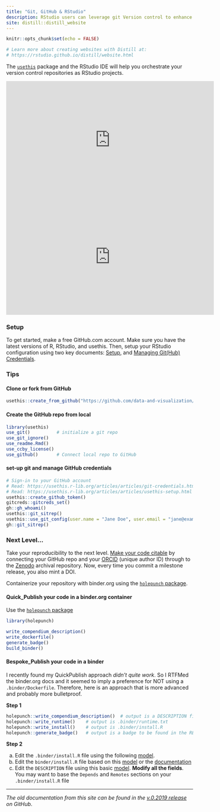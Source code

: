```yaml
---
title: "Git, GitHub & RStudio"
description: RStudio users can leverage git Version control to enhance reproducibility.
site: distill::distill_website
---
```


```r
knitr::opts_chunk$set(echo = FALSE)

# Learn more about creating websites with Distill at:
# https://rstudio.github.io/distill/website.html

```

The [`usethis`](https://usethis.r-lib.org/) package and the RStudio IDE will help you orchestrate your version control repositories as RStudio projects.  

<iframe width="560" height="315" src="https://www.youtube.com/embed/r5_v5f6128M" frameborder="0" allow="accelerometer; autoplay; clipboard-write; encrypted-media; gyroscope; picture-in-picture" allowfullscreen></iframe>

<iframe width="560" height="315" src="https://warpwire.duke.edu/w/t0oFAA/" frameborder="0" scrolling="0" allow="autoplay; encrypted-media; fullscreen;  picture-in-picture;" allowfullscreen></iframe>

### Setup

To get started, make a free GitHub.com account.  Make sure you have the latest versions of R, RStudio, and usethis.  Then, setup your RStudio configuration using two key documents:  [Setup](https://usethis.r-lib.org/articles/articles/usethis-setup.html), and [Managing Git(Hub) Credentials](https://usethis.r-lib.org/articles/articles/git-credentials.html).

### Tips

#### Clone or fork from GitHub

```r
usethis::create_from_github("https://github.com/data-and-visualization/git-tutorial")
```

#### Create the GitHub repo from local

```r
library(usethis)
use_git()          # initialize a git repo
use_git_ignore()
use_readme.Rmd()
use_ccby_license()
use_github()       # Connect local repo to GitHub
```

#### set-up git and manage GitHub credentials

```r
# Sign-in to your GitHub account
# Read: https://usethis.r-lib.org/articles/articles/git-credentials.html
# Read: https://usethis.r-lib.org/articles/articles/usethis-setup.html
usethis::create_github_token()
gitcreds::gitcreds_set()
gh::gh_whoami()
usethis::git_sitrep()
usethis::use_git_config(user.name = "Jane Doe", user.email = "jane@example.com")
gh::git_sitrep()
```

### Next Level...

Take your reproducibility to the next level.  [Make your code citable](https://guides.github.com/activities/citable-code/) by connecting your GitHub repo and your [ORCID](https://orcid.org/register) (unique author ID) through to the [Zenodo](https://zenodo.org/) archival repository.  Now, every time you commit a milestone release, you also mint a DOI.  

Containerize your repository with binder.org using the [`holepunch` package](https://karthik.github.io/holepunch/).

#### Quick_Publish your code in a binder.org container

Use the [`holepunch` package](https://karthik.github.io/holepunch/)

```r
library(holepunch)

write_compendium_description()
write_dockerfile()
generate_badge()
build_binder()

```

#### Bespoke_Publish your code in a binder 

I recently found my QuickPublish approach _didn't quite work_.  So I RTFMed the binder.org docs and it seemed to imply a preference for NOT using a `.binder/Dockerfile`.  Therefore, here is an approach that is more advanced and probably more bulletproof.

**Step 1**

```r
holepunch::write_compendium_description()  # output is a DESCRIPTION file in the project root
holepunch::write_runtime()    # output is .binder/runtime.txt
holepunch::write_install()    # output is .binder/install.R
holepunch::generate_badge()   # output is a badge to be found in the README file(s)
```

**Step 2**


a. Edit the `.binder/install.R` file using the following [model](https://github.com/binder-examples/r/blob/master/install.R).
b. Edit the `binder/install.R` file based on this [model](https://github.com/binder-examples/r/blob/master/runtime.txt) or the [documentation](https://github.com/jupyterhub/repo2docker/pull/772#issue-313426641)
b. Edit the `DESCRIPTION` file using this basic [model](https://github.com/libjohn/workshop_twitter_analysis/blob/main/DESCRIPTION). **Modify all the fields**.  You may want to base the `Depends` and `Remotes` sections on your `.binder/install.R` file

---

_The old documentation from this site can be found in the [v.0.2019 release](https://github.com/data-and-visualization/git-tutorial/releases/tag/v0.9.2019) on GitHub_. 
